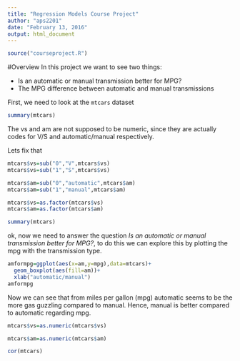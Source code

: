 ```yaml
---
title: "Regression Models Course Project"
author: "aps2201"
date: "February 13, 2016"
output: html_document
---
```


```r
source("courseproject.R")
```

#Overview
In this project we want to see two things:

* Is an automatic or manual transmission better for MPG?
* The MPG difference between automatic and manual transmissions

First, we need to look at the `mtcars` dataset

```r
summary(mtcars)
```

The vs and am are not supposed to be numeric, since they are actually codes for V/S and automatic/manual respectively.

Lets fix that

```r
mtcars$vs=sub("0","V",mtcars$vs)
mtcars$vs=sub("1","S",mtcars$vs)

mtcars$am=sub("0","automatic",mtcars$am)
mtcars$am=sub("1","manual",mtcars$am)

mtcars$vs=as.factor(mtcars$vs)
mtcars$am=as.factor(mtcars$am)
```

```r
summary(mtcars)
```

ok, now we need to answer the question *Is an automatic or manual transmission better for MPG?*, to do this we can explore this by plotting the mpg with the transmission type.

```r
amformpg=ggplot(aes(x=am,y=mpg),data=mtcars)+
  geom_boxplot(aes(fill=am))+
  xlab("automatic/manual")
amformpg
```

Now we can see that from miles per gallon (mpg) automatic seems to be the more gas guzzling compared to manual. Hence, manual is better compared to automatic regarding mpg.

```r

mtcars$vs=as.numeric(mtcars$vs)

mtcars$am=as.numeric(mtcars$am)

cor(mtcars)
```



